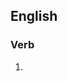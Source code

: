 ==English==

===Verb===
{{head|en|present participle}}

# {{present participle of|reinflate|lang=en|nocat=1}}